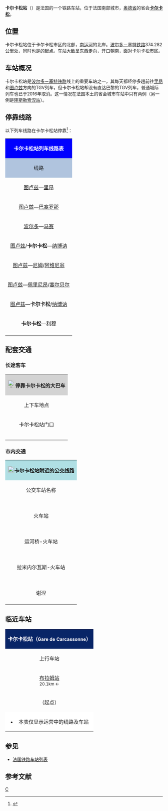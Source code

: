 {{Infobox station
|symbol_right={{SNCF logo}}
|name=卡尔卡松站
|native_name=Gare de Carcassonne
|native_name_lang=fr
|image=Carcassonne - Façade de la gare.jpg
|caption=卡尔卡松站主站房
|borough={{FRA}}[[奥德省|奥德省]][[卡尔卡松|卡尔卡松]]
|address=1, Avenue Maréchal Joffre,<br>11000 CARCASSONNE
|coordinates={{coord|43|13|05|N|2|29|45|E|display=inline,title|scale:10000}}
|code=615286
|elevation=111
|architect=
|owned= {{SNCF logo}}
|structure=地面单侧式车站
|opened=1857年4月22日
|closed=
|status=使用中
|operator= {{SNCF logo}}
|lines=[[波尔多－塞特铁路|波尔多－塞特铁路]]<br>{{link-fr|卡尔卡松－里夫萨勒特铁路|Ligne de Carcassonne à Rivesaltes}}（部分路段已关闭）
|platforms=3
|tracks=6
|type=客运车站，兼办货运业务
|services=[[TGV|TGV]]<br>[[法国城际列车|Intercités]]<br>[[法国大区列车|TER]]
|passengers=779,949人次
|pass_year=2016年<ref>{{Cite web|url=https://ressources.data.sncf.com/explore/dataset/frequentation-gares/?sort=voyageurs_2014&q=carcassonne|title=Fréquentation en gares|accessdate=2018-09-12|author=SNCF|date=|language=fr|publisher=SNCF Open Data|archive-date=2019-09-22|archive-url=https://web.archive.org/web/20190922131634/https://ressources.data.sncf.com/explore/dataset/frequentation-gares/?sort=voyageurs_2014&q=carcassonne|dead-url=no}}</ref>
|pass_rank=a级
|other_services_collapsible=yes
|other_services={{Infobox|child=yes
|label1={{link-fr|卡尔卡松城市公共交通|Transports en commun de Carcassonne|RTCA}}<br><span style="font-size:small">（市区线路）</span>
|data1=<code><span style="background:#EE1D23"><span style="color:#FFFFFF">'''1'''</span></span></code> <code><span style="background:#00AEEF"><span style="color:#FFFFFF">'''2''' </span></span><span style="font-size:small">（单向）</span></code> <code><span style="background:#8BC63E"><span style="color:#FFFFFF">'''3'''</span></span></code> <code><span style="background:#FED304"><span style="color:#FFFFFF">'''4'''</span></span></code> <code><span style="background:#F499C2"><span style="color:#FFFFFF">'''7'''</span></span></code> <code><span style="background:#626366"><span style="color:#FFFFFF">'''8'''</span></span></code> <code><span style="background:#F79447"><span style="color:#FFFFFF">'''10'''</span></span></code> <code><span style="background:#EE1D23"><span style="color:#FFFFFF">'''DIM'''</span></span></code>
|label2={{link-fr|卡尔卡松城市公共交通|Transports en commun de Carcassonne|RTCA}}<br><span style="font-size:small">（郊区线路）</span>
|data2=<code><span style="background:#C571A2"><span style="color:#FFFFFF">'''A'''</span></span></code> <code><span style="background:#97A13A"><span style="color:#FFFFFF">'''B'''</span></span></code> <code><span style="background:#745243"><span style="color:#FFFFFF">'''C'''</span></span></code> <code><span style="background:#D9302E"><span style="color:#FFFFFF">'''D'''</span></span></code> <code><span style="background:#2EAA47"><span style="color:#FFFFFF">'''E'''</span></span></code> <code><span style="background:#EEADAD"><span style="color:#FFFFFF">'''F'''</span></span></code> <code><span style="background:#C571A2"><span style="color:#FFFFFF">'''G'''</span></span></code> <code><span style="background:#661D50"><span style="color:#FFFFFF">'''H'''</span></span></code> <code><span style="background:#83619B"><span style="color:#FFFFFF">'''I'''</span></span></code> <code><span style="background:#D88F2F"><span style="color:#FFFFFF">'''J'''</span></span></code> <code><span style="background:#EB9679"><span style="color:#FFFFFF">'''K'''</span></span></code> <code><span style="background:#A0A5A4"><span style="color:#FFFFFF">'''L'''</span></span></code>
|label3={{link-fr|奥德省城际客运|Réseau interurbain de l'Aude}}
|data3=<code><span style="background:#FF6C00"><span style="color:#FFFFFF">'''1'''</span></span></code> <code><span style="background:#00BCFF"><span style="color:#FFFFFF">'''2'''</span></span></code> <code><span style="background:#B855D3"><span style="color:#FFFFFF">'''3'''</span></span></code> <code><span style="background:#FFCC00"><span style="color:#FFFFFF">'''4'''</span></span></code> <code><span style="background:#FF80BF"><span style="color:#FFFFFF">'''5'''</span></span></code>
|label4=
|data4=
|label5={{lang|fr|LiO}}
|data5=<code><span style="background:#FF0000"><span style="color:#FFFFFF">'''29'''</span></span></code>
|label6=
|data6=
|label7=''Bus Macron''
|data7={{Flixbus logo}} {{Eurolines logo}} {{Isilines logo}}<br>[[File:CH-Zusatztafel-Fussgänger.svg|7px]] _ {{Ouibus logo}}
|label8=
|data8=
|label9=
|data9=
|label10=
|data10=
|label11=
|data11=
}}
}}
'''卡尔卡松站'''（{{lang-fr|Gare de Carcassonne}}）是法国的一个铁路车站，位于法国南部城市，[[奥德省|奥德省]]的省会'''[[卡尔卡松|卡尔卡松]]'''。

==位置==

卡尔卡松站位于卡尔卡松市区的北部，[[南运河|南运河]]的北岸。[[波尔多－塞特铁路|波尔多－塞特铁路]]374.282公里处，同时也是{{link-fr|卡尔卡松－里夫萨勒特铁路|Ligne de Carcassonne à Rivesaltes}}的起点。车站大致呈东西走向，开口朝南，面对卡尔卡松市区。

==车站概况==

卡尔卡松站是[[波尔多－塞特铁路|波尔多－塞特铁路]]线上的重要车站之一，其每天都经停多趟前往[[里昂帕尔迪厄站|里昂]]和[[图卢兹马塔比欧站|图卢兹]]方向的TGV列车，但卡尔卡松站却没有直达巴黎的TGV列车，普通城际列车也已于2016年取消。这一情况在法国本土的省会城市车站中只有两例（另一例是[[隆斯勒索涅站|隆斯勒索涅站]]）。

== 停靠线路 ==

{{动态列表|最后更新时间：2016年6月21日。本章节内容仅供参考，不排除因施工或罢工而引发的临时性变更。欢迎修正和补充}}

以下列车线路在卡尔卡松站停靠<ref>{{Cite web|url=http://www.sncf.com/fr/gare/horaires/carcassonne|title=CARCASSONNE|accessdate=2016-11-06|author=SNCF|date=|language=法语|publisher=SNCF|archive-date=2017-10-28|archive-url=https://web.archive.org/web/20171028213614/http://www.sncf.com/fr/gare/horaires/carcassonne|dead-url=no}}</ref>：

{| class="wikitable mw-collapsible" 
|colspan="5" style="background:#0000FF" align="center" |{{SNCF logo}} <span style="color:#FFFFFF">'''卡尔卡松站列车线路表'''</span>
|-
!style="background:#B0C4DE"| 线路
!style="background:#B0C4DE"|车种
!style="background:#B0C4DE"|上一站
!style="background:#B0C4DE"|下一站
!style="background:#B0C4DE"|大致运行频率{{noteTag|name=noteA}}
|-
|[[图卢兹马塔比欧站|图卢兹]]—[[里昂佩拉什站|里昂]]
| rowspan="1" align="center" |'''[[TGV|TGV]]'''
|[[图卢兹马塔比欧站|图卢兹]]
|[[纳博讷站|纳博讷]]
|每天3趟
|-
|[[图卢兹马塔比欧站|图卢兹]]—[[巴塞罗那桑斯车站|巴塞罗那]]
| rowspan="1" align="center" |'''[[TGV|TGV]]'''/'''Renfe'''
|[[图卢兹马塔比欧站|图卢兹]]
|[[佩皮尼昂站|佩皮尼昂]]
|每天1趟{{noteTag|name=noteB}}
|-
|[[波尔多圣让站|波尔多]]—[[马赛圣夏勒站|马赛]]
| rowspan="1" align="center" |'''[[法国城际列车|INTERCITÉS]]'''
|[[图卢兹马塔比欧站|图卢兹]]
|[[纳博讷站|纳博讷]]
|每天3趟
|-
|[[图卢兹马塔比欧站|图卢兹]]/'''卡尔卡松'''—[[纳博讷站|纳博讷]]
| rowspan="5" align="center"|'''[[法国大区列车|TER]]'''
|[[布拉姆站|布拉姆]]
|[[莱济尼昂站|莱济尼昂]]
|每天7趟左右
|-
|[[图卢兹马塔比欧站|图卢兹]]—[[尼姆站|尼姆]]/[[阿维尼翁中央站|阿维尼翁]]
|[[布拉姆站|布拉姆]]
|[[莱济尼昂站|莱济尼昂]]
|每天1~2趟
|-
|[[图卢兹马塔比欧站|图卢兹]]—[[佩皮尼昂站|佩里尼昂]]/[[塞尔贝尔站|塞尔贝尔]]
|[[布拉姆站|布拉姆]]
|[[莱济尼昂站|莱济尼昂]]
|每天3趟左右
|-
|[[图卢兹马塔比欧站|图卢兹]]—'''卡尔卡松'''/[[纳博讷站|纳博讷]]
|[[布拉姆站|布拉姆]]
|（终点）/[[莱济尼昂站|莱济尼昂]]
|每天9趟左右
|-
|'''卡尔卡松'''—[[利穆站|利穆]]
|（起点）
|[[库富朗-勒克站|库富朗-勒克]]
|[http://www.ter.sncf.com/languedoc-roussillon/depliant/recherche 每天6趟左右] {{Wayback|url=http://www.ter.sncf.com/languedoc-roussillon/depliant/recherche |date=20161202035502 }}{{noteTag|name=noteD}}
|-
|colspan="5" style="background:#FFFFFF"|{{noteFoot|1=
{{noteTag|name=noteA|1=在本栏中，往返1次为"1趟"；除特别标明外，其数据仅工作日有效，周末及节假日列车数量可能会减少}}
{{noteTag|name=noteB|1=季节性运行}}
{{noteTag|name=noteD|1=周日及节假日停运，沿途客运由SNCF提供的大巴车代替}}
}}
|}

==配套交通==
===长途客车===

{| class="wikitable mw-collapsible" 
|colspan="3" align="center" style="background:#D3D3D3" |[[File:BSicon_BUS.svg|24x24px]]'''停靠卡尔卡松的大巴车'''
|-
!align="center" |上下车地点
!align="center" |运营单位
!align="center" |主要目的地{{noteTag|name=noteA}}
|-
| rowspan="2" align="center" |卡尔卡松站门口
|align="center" |{{lang|fr|LiO}}{{noteTag|name=noteB}}
|
<code><span style="background:#FF0000"><span style="color:#FFFFFF">'''29'''</span></span></code> [[波马|波马]]{{.w}}[[利穆|利穆]]{{.w}}[[基扬|基扬]]<br>
''当某条铁路线施工或罢工时，SNCF可能会提供途径该线路沿途站点的大巴车''
|-
|align="center" |{{link-fr|奥德省城际客运|Réseau interurbain de l'Aude|Audeligne}}<br>{{noteTag|name=noteB}}{{noteTag|name=noteC}}
|
<code><span style="background:#FF6C00"><span style="color:#FFFFFF">'''1'''</span></span></code> [[卡庞迪|卡庞迪]]{{.w}}[[穆_(奥德省)|穆]]{{.w}}[[莱济尼昂科尔比耶尔|莱济尼昂科尔比耶尔]]{{.w}}[[纳博讷|纳博讷]]<br>
<code><span style="background:#00BCFF"><span style="color:#FFFFFF">'''2'''</span></span></code> [[利穆|利穆]]{{.w}}[[基扬|基扬]]{{.w}}[[圣马丁利|圣马丁利]]{{.w}}[[阿克萨|阿克萨]]<br>
<code><span style="background:#B855D3"><span style="color:#FFFFFF">'''3'''</span></span></code> [[维勒潘特_(奥德省)|维勒潘特]]{{.w}}[[卡斯泰勒诺达里|卡斯泰勒诺达里]]{{.w}}[[里科_(奥德省)|里科]]<br>
<code><span style="background:#FFCC00"><span style="color:#FFFFFF">'''4'''</span></span></code> [[屈克萨克卡巴尔代斯|屈克萨克卡巴尔代斯]]{{.w}}[[莱马尔提|莱马尔提]]<br>
<code><span style="background:#FF80BF"><span style="color:#FFFFFF">'''5'''</span></span></code> [[蒙特雷阿勒|蒙特雷阿勒]]{{.w}}[[方若_(奥德省)|方若]]
|-
| rowspan="3" align="center" |{{lang|fr|Varsovie}}
|align="center" |{{link-fr|卡尔卡松城市公共交通|Transports en commun de Carcassonne|RTCA}}
|
<code><span style="background:#C571A2"><span style="color:#FFFFFF">'''A'''</span></span></code> [[维勒格利|维勒格利]]{{.w}}[[里厄米内尔瓦|里厄米内尔瓦]]{{.w}}[[拉勒多尔特|拉勒多尔特]]{{.w}}[[佩皮厄|佩皮厄]]<br>
<code><span style="background:#97A13A"><span style="color:#FFFFFF">'''B'''</span></span></code> [[阿勒宗讷|阿勒宗讷]]{{.w}}[[朗皮河畔赖萨克|朗皮河畔赖萨克]]{{.w}}[[布拉姆|布拉姆]]{{.w}}[[佩克修拉|佩克修拉]]<br>
<code><span style="background:#745243"><span style="color:#FFFFFF">'''C'''</span></span></code> [[马塞耶特|马塞耶特]]{{.w}}[[布洛马克|布洛马克]]{{.w}}[[皮谢里克|皮谢里克]]{{.w}}[[翁_(奥德省)|翁]]<br>
<code><span style="background:#D9302E"><span style="color:#FFFFFF">'''D'''</span></span></code> [[珀藏|珀藏]]{{.w}}[[蒙托留|蒙托留]]{{.w}}[[穆苏朗|穆苏朗]]{{.w}}[[赛萨克|赛萨克]]<br>
<code><span style="background:#2EAA47"><span style="color:#FFFFFF">'''E'''</span></span></code> [[吕斯提克|吕斯提克]]{{.w}}[[马塞耶特|马塞耶特]]{{.w}}[[艾格维夫_(奥德省)|艾格维夫]]{{.w}}[[圣弗里舒|圣弗里舒]]{{.w}}[[里厄米内尔瓦|里厄米内尔瓦]]{{.w}}[[洛尔米内尔瓦|洛尔米内尔瓦]]<br>
<code><span style="background:#EEADAD"><span style="color:#FFFFFF">'''F'''</span></span></code> [[拉瓦莱特_(奥德省)|拉瓦莱特]]{{.w}}[[阿莱拉克|阿莱拉克]]{{.w}}[[阿尔藏|阿尔藏]]<br>
<code><span style="background:#C571A2"><span style="color:#FFFFFF">'''G'''</span></span></code> [[米内尔瓦地区马勒夫|米内尔瓦地区马勒夫]]{{.w}}[[维拉尔泽勒卡巴尔代斯|维拉尔泽勒卡巴尔代斯]]<br>
<code><span style="background:#661D50"><span style="color:#FFFFFF">'''H'''</span></span></code> [[鲁朗_(奥德省)|鲁朗]]{{.w}}[[普雷克桑|普雷克桑]]{{.w}}[[蒙克拉_(奥德省)|蒙克拉]]<br>
<code><span style="background:#83619B"><span style="color:#FFFFFF">'''I'''</span></span></code> [[蒙提拉_(奥德省)|蒙提拉]]{{.w}}[[谷地普拉代勒|谷地普拉代勒]]{{.w}}[[蒙洛尔_(奥德省)|蒙洛尔]]{{.w}}[[谷地里厄|谷地里厄]]{{.w}}[[谷地维拉|谷地维拉]]{{.w}}[[拉格拉斯|拉格拉斯]]<br>
<code><span style="background:#D88F2F"><span style="color:#FFFFFF">'''J'''</span></span></code> [[旺特纳克卡巴尔代斯|旺特纳克卡巴尔代斯]]{{.w}}[[庞诺捷|庞诺捷]]{{.w}}[[圣但尼_(奥德省)|圣但尼]]{{.w}}[[丰捷卡巴尔代斯|丰捷卡巴尔代斯]]<br>
<code><span style="background:#EB9679"><span style="color:#FFFFFF">'''K'''</span></span></code> [[勒克_(奥德省)|勒克]]{{.w}}[[韦尔泽伊|韦尔泽伊]]{{.w}}[[维勒弗卢尔|维勒弗卢尔]]{{.w}}[[马代库尔|马代库尔]]<br>
<code><span style="background:#A0A5A4"><span style="color:#FFFFFF">'''L'''</span></span></code> [[奥尔比耶勒河畔孔克|奥尔比耶勒河畔孔克]]{{.w}}[[萨莱勒卡巴尔代斯|萨莱勒卡巴尔代斯]]{{.w}}[[利穆西|利穆西]]
|-
|align="center" |{{Flixbus logo}}
|
* [[南特|南特]]方向：[[阿让|阿让]]{{.w}}[[波尔多|波尔多]]{{.w}}[[尼奥尔|尼奥尔]]
* [[毕尔巴鄂|毕尔巴鄂]]方向：[[塔布|塔布]]{{.w}}[[波城|波城]]{{.w}}[[巴约讷|巴约讷]]{{.w}}[[比亚里茨|比亚里茨]]
* [[巴塞罗那|巴塞罗那]]方向：[[赫罗纳|赫罗纳]]{{.w}}[[马塔罗|马塔罗]]
* [[土伦|土伦]]方向：[[蒙彼利埃|蒙彼利埃]]{{.w}}[[阿尔勒|阿尔勒]]{{.w}}[[马赛|马赛]]
* [[里昂佩拉什站|里昂]]方向：[[瓦朗斯_(德龙省)|瓦朗斯]]{{.w}}[[格勒诺布尔站|格勒诺布尔]]
|-
|align="center" |{{Isilines logo}}<br>{{Eurolines logo}}
|
（[https://web.archive.org/web/20180921032514/http://news.eurolinespro.fr/isilines/carte_eurolines_isilines.pdf 法国及欧洲各地]）
|-
|align="center" |{{lang|fr|Place Davilla}}
|align="center" |{{Ouibus logo}}
|
（[https://fr.ouibus.com/arrets/carcassonne 法国及欧洲各地] {{Wayback|url=https://fr.ouibus.com/arrets/carcassonne |date=20180914022831 }}）
|-
|colspan="3" style="background:#FFFFFF"|{{noteFoot|1=
{{noteTag|name=noteA|1=本栏不包括可以联程中转前往的目的地}}
{{noteTag|name=noteB|1=其车票可与SNCF的同线路车票通用}}
{{noteTag|name=noteC|1=部分城际客运线路仅周一至五开行}}
}}
|}

===市内交通===

{| class="wikitable mw-collapsible" 
|colspan="3" align="center" style="background:#AFDFE4"|[[File:Bus-logo.svg|21x21px]]'''卡尔卡松站附近的公交线路'''
|-
!align="center" |公交车站名称
!align="center" |位置
!align="center" |停靠线路{{noteTag|name=noteA}}<ref>{{Cite web|url=http://rtca.carcassonne-agglo.fr/se-deplacer/plans|title=Plans du réseau|accessdate=2018-09-12|author=RTCA|date=|language=法语|publisher=RTCA|archive-date=2019-05-05|archive-url=https://web.archive.org/web/20190505071835/http://rtca.carcassonne-agglo.fr/se-deplacer/plans|dead-url=yes}}</ref>
|-
|align="center"|'''{{lang|fr|Gare SNCF}}'''<br>火车站
|align="center"|卡尔卡松站门口
|<code><span style="background:#626366"><span style="color:#FFFFFF">'''8'''</span></span></code> '''[[卡尔卡松|卡尔卡松]]'''-火车站 ↔ '''[[卡尔卡松|卡尔卡松]]'''-省政府厅
|-
|align="center"|'''{{lang|fr|Pont du Canal - Gare SNCF}}'''<br>运河桥-火车站
|align="center"|卡尔卡松站以南50米
|
<code><span style="background:#8BC63E"><span style="color:#FFFFFF">'''3'''</span></span></code> '''[[帕拉雅|帕拉雅]]'''-洛斯阿梅列 → '''[[维勒盖扬克|维勒盖扬克]]'''-库贝洛<br>
<code><span style="background:#FED304"><span style="color:#FFFFFF">'''4'''</span></span></code> '''[[卡尔卡松|卡尔卡松]]'''-中世纪城 （单循环线路）<br>
<code><span style="background:#F499C2"><span style="color:#FFFFFF">'''7'''</span></span></code>'''[[卡尔卡松|卡尔卡松]]'''-中心医院 ↔ '''[[卡尔卡松|卡尔卡松]]'''-奥德省西部地方局<br>
<code><span style="background:#F79447"><span style="color:#FFFFFF">'''10'''</span></span></code>'''[[庞诺捷|庞诺捷]]'''-贝尔利奥兹 → '''[[特雷布|特雷布]]'''-体育场/莱欧济勒
|-
|align="center"|'''{{lang|fr|La Minervoise - Gare SNCF}}'''<br>拉米内尔瓦斯-火车站
|align="center"|卡尔卡松站东南120米
|
<code><span style="background:#8BC63E"><span style="color:#FFFFFF">'''3'''</span></span></code> '''[[维勒盖扬克|维勒盖扬克]]'''-库贝洛 → '''[[帕拉雅|帕拉雅]]'''-洛斯阿梅列<br>
<code><span style="background:#FED304"><span style="color:#FFFFFF">'''4'''</span></span></code> '''[[卡尔卡松|卡尔卡松]]'''-中世纪城 （单循环线路）<br>
<code><span style="background:#F499C2"><span style="color:#FFFFFF">'''7'''</span></span></code>'''[[卡尔卡松|卡尔卡松]]'''-中心医院 ↔ '''[[卡尔卡松|卡尔卡松]]'''-奥德省西部地方局<br>
<code><span style="background:#F79447"><span style="color:#FFFFFF">'''10'''</span></span></code>'''[[庞诺捷|庞诺捷]]'''-贝尔利奥兹 → '''[[特雷布|特雷布]]'''-体育场/莱欧济勒
|-
|align="center"|'''{{lang|fr|Chénier}}'''<br>谢涅
|align="center"|卡尔卡松站以南200米
|
<code><span style="background:#EE1D23"><span style="color:#FFFFFF">'''1'''</span></span></code> '''[[卡尔卡松|卡尔卡松]]'''-圣乔治商业中心 → '''[[卡尔卡松|卡尔卡松]]'''-奥德省西部地方局<br>
<code><span style="background:#00AEEF"><span style="color:#FFFFFF">'''2'''</span></span></code> '''[[帕拉雅|帕拉雅]]'''-洛斯阿梅列 → '''[[卡尔卡松|卡尔卡松]]'''-红桥开发区<br>
<code><span style="background:#8BC63E"><span style="color:#FFFFFF">'''3'''</span></span></code>'''[[维勒盖扬克|维勒盖扬克]]'''-库贝洛 → '''[[卡济亚克_(奥德省)|卡济亚克]]'''-米斯特拉勒/'''[[帕拉雅|帕拉雅]]'''-洛斯阿梅列<br>
<code><span style="background:#8BC63E"><span style="color:#FFFFFF">'''3 IUT'''</span></span></code>'''[[维勒盖扬克|维勒盖扬克]]'''-库贝洛 → '''[[卡尔卡松|卡尔卡松]]'''-佩皮尼昂科技职业学院卡尔卡松分院<br>
<code><span style="background:#F499C2"><span style="color:#FFFFFF">'''7'''</span></span></code>'''[[卡尔卡松|卡尔卡松]]'''-中心医院 → '''[[卡尔卡松|卡尔卡松]]'''-奥德省西部地方局<br>
<code><span style="background:#F79447"><span style="color:#FFFFFF">'''10'''</span></span></code>'''[[特雷布|特雷布]]'''-体育场/莱欧济勒 → '''[[庞诺捷|庞诺捷]]'''-贝尔利奥兹<br>
<code><span style="background:#EE1D23"><span style="color:#FFFFFF">'''DIM'''</span></span></code> '''[[卡尔卡松|卡尔卡松]]'''-圣乔治商业中心 → '''[[卡尔卡松|卡尔卡松]]'''-红桥/费罗迪耶尔开发区
|-
|colspan="3" style="background:#FFFFFF"|{{noteFoot|1=
{{noteTag|name=noteA|1=除<code><span style="background:#EE1D23"><span style="color:#FFFFFF">'''DIM'''</span></span></code>线外，卡尔卡松市区内的所有公交线路在周日及节假日均停运}}
}}
|}

==临近车站==

{|class="wikitable mw-collapsible" style="margin: 0 auto; width:42em;"
|colspan="3" style="background:#082567" align="center"|<span style="color:#FFFFFF">'''卡尔卡松站（<span style="font-size:11pt;">Gare de Carcassonne</span>）'''</span>
|-
!上行车站
!线路
!下行车站
|-
|align="center" |[[布拉姆站|布拉姆站]] <br><span style="font-size:small">20.1km ←</span>
|align="center" |'''[[波尔多－塞特铁路|波尔多－塞特铁路]]'''
|align="center" |[[莱济尼昂站|莱济尼昂站]] <br><span style="font-size:small">→ 36.2km</span>
|-
|align="center" |（起点）
|align="center" |'''{{link-fr|卡尔卡松－利夫萨勒特铁路|Ligne de Carcassonne à Rivesaltes}}'''
|align="center" |[[库富朗-勒克站|库富朗-勒克站]]<br><span style="font-size:small">→ 9.5km</span>
|-
|colspan="3" style="background:#FFFFFF"|
*本表仅显示运营中的线路及车站
|}

==参见==
* [[法国铁路车站列表|法国铁路车站列表]]

== 参考文献 ==
{{Reflist}}

{{法国主要火车站列表}}

[[Category:奥德省铁路车站|C]]